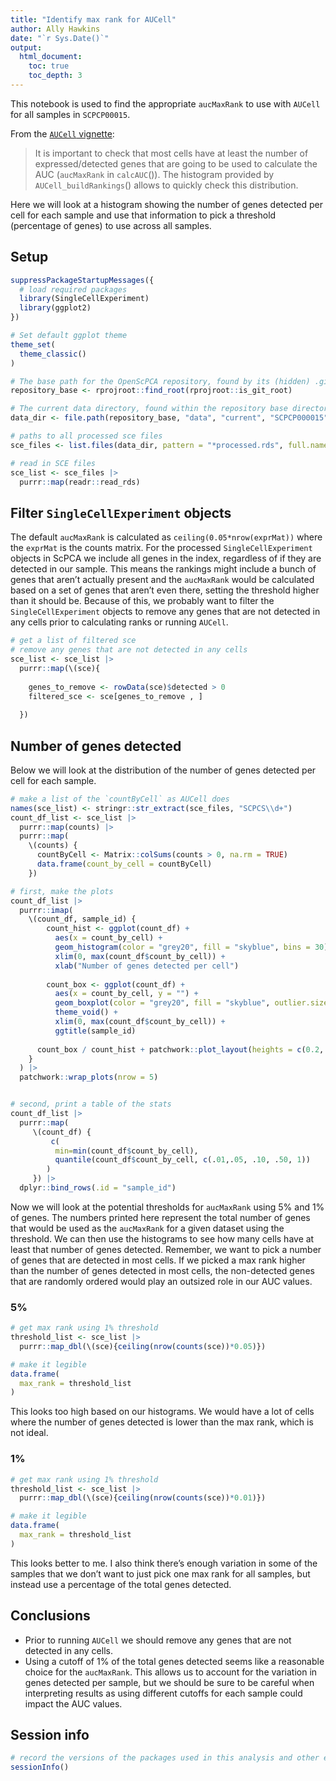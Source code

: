```yaml
---
title: "Identify max rank for AUCell"
author: Ally Hawkins
date: "`r Sys.Date()`"
output:
  html_document:
    toc: true
    toc_depth: 3
---
```


This notebook is used to find the appropriate `aucMaxRank` to use with `AUCell` for all samples in `SCPCP00015`. 

From the  [`AUCell` vignette](https://bioconductor.org/packages/release/bioc/vignettes/AUCell/inst/doc/AUCell.html):

> It is important to check that most cells have at least the number of expressed/detected genes that are going to be used to calculate the AUC (`aucMaxRank` in `calcAUC`()). The histogram provided by `AUCell_buildRankings`() allows to quickly check this distribution. 

Here we will look at a histogram showing the number of genes detected per cell for each sample and use that information to pick a threshold (percentage of genes) to use across all samples. 

## Setup

```r
suppressPackageStartupMessages({
  # load required packages
  library(SingleCellExperiment)
  library(ggplot2)
})

# Set default ggplot theme
theme_set(
  theme_classic()
)
```


```r
# The base path for the OpenScPCA repository, found by its (hidden) .git directory
repository_base <- rprojroot::find_root(rprojroot::is_git_root)

# The current data directory, found within the repository base directory
data_dir <- file.path(repository_base, "data", "current", "SCPCP000015")

# paths to all processed sce files
sce_files <- list.files(data_dir, pattern = "*processed.rds", full.names = TRUE, recursive = TRUE)
```

```r
# read in SCE files 
sce_list <- sce_files |> 
  purrr::map(readr::read_rds)
```


## Filter `SingleCellExperiment` objects

The default `aucMaxRank` is calculated as `ceiling(0.05*nrow(exprMat))` where the `exprMat` is the counts matrix. 
For the processed `SingleCellExperiment` objects in ScPCA we include all genes in the index, regardless of if they are detected in our sample. 
This means the rankings might include a bunch of genes that aren't actually present and the `aucMaxRank` would be calculated based on a set of genes that aren't even there, setting the threshold higher than it should be. 
Because of this, we probably want to filter the `SingleCellExperiment` objects to remove any genes that are not detected in any cells prior to calculating ranks or running `AUCell`. 

```r
# get a list of filtered sce
# remove any genes that are not detected in any cells 
sce_list <- sce_list |> 
  purrr::map(\(sce){
    
    genes_to_remove <- rowData(sce)$detected > 0 
    filtered_sce <- sce[genes_to_remove , ]
    
  })
```

## Number of genes detected

Below we will look at the distribution of the number of genes detected per cell for each sample.  


```r
# make a list of the `countByCell` as AUCell does
names(sce_list) <- stringr::str_extract(sce_files, "SCPCS\\d+")
count_df_list <- sce_list |>
  purrr::map(counts) |>
  purrr::map(
    \(counts) {
      countByCell <- Matrix::colSums(counts > 0, na.rm = TRUE)
      data.frame(count_by_cell = countByCell)
    })

# first, make the plots
count_df_list |>
  purrr::imap(
    \(count_df, sample_id) {
        count_hist <- ggplot(count_df) + 
          aes(x = count_by_cell) + 
          geom_histogram(color = "grey20", fill = "skyblue", bins = 30) + 
          xlim(0, max(count_df$count_by_cell)) +
          xlab("Number of genes detected per cell")
  
        count_box <- ggplot(count_df) + 
          aes(x = count_by_cell, y = "") + 
          geom_boxplot(color = "grey20", fill = "skyblue", outlier.size = 0.5) + 
          theme_void() + 
          xlim(0, max(count_df$count_by_cell)) + 
          ggtitle(sample_id)
      
      count_box / count_hist + patchwork::plot_layout(heights = c(0.2, 1))
    }
  ) |>
  patchwork::wrap_plots(nrow = 5)


# second, print a table of the stats
count_df_list |>
  purrr::map(
     \(count_df) {
         c(
          min=min(count_df$count_by_cell), 
          quantile(count_df$count_by_cell, c(.01,.05, .10, .50, 1))
        )
     }) |>
  dplyr::bind_rows(.id = "sample_id")
```


Now we will look at the potential thresholds for `aucMaxRank` using 5% and 1% of genes. 
The numbers printed here represent the total number of genes that would be used as the `aucMaxRank` for a given dataset using the threshold. 
We can then use the histograms to see how many cells have at least that number of genes detected. 
Remember, we want to pick a number of genes that are detected in most cells.
If we picked a max rank higher than the number of genes detected in most cells, the non-detected genes that are randomly ordered would play an outsized role in our AUC values.

### 5%  

```r
# get max rank using 1% threshold
threshold_list <- sce_list |> 
  purrr::map_dbl(\(sce){ceiling(nrow(counts(sce))*0.05)}) 

# make it legible
data.frame(
  max_rank = threshold_list
)
```

This looks too high based on our histograms. 
We would have a lot of cells where the number of genes detected is lower than the max rank, which is not ideal. 

### 1% 

```r
# get max rank using 1% threshold
threshold_list <- sce_list |> 
  purrr::map_dbl(\(sce){ceiling(nrow(counts(sce))*0.01)}) 

# make it legible
data.frame(
  max_rank = threshold_list
)
```

This looks better to me. 
I also think there's enough variation in some of the samples that we don't want to just pick one max rank for all samples, but instead use a percentage of the total genes detected. 

## Conclusions

- Prior to running `AUCell` we should remove any genes that are not detected in any cells.
- Using a cutoff of 1% of the total genes detected seems like a reasonable choice for the `aucMaxRank`. 
This allows us to account for the variation in genes detected per sample, but we should be sure to be careful when interpreting results as using different cutoffs for each sample could impact the AUC values. 

## Session info 

```r
# record the versions of the packages used in this analysis and other environment information
sessionInfo()
```



